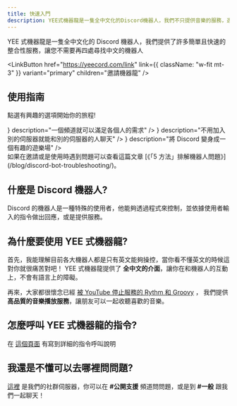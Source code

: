```yaml
---
title: 快速入門
description: YEE式機器龍是一隻全中文化的Discord機器人，我們不只提供音樂的服務，還有像是動態語音頻道、跨群聊天、等你不會想錯過的好東西
---
```



YEE 式機器龍是一隻全中文化的 Discord 機器人，我們提供了許多簡單且快速的整合性服務，讓您不需要再四處尋找中文的機器人

<LinkButton
  href="https://yeecord.com/link"
  link={{ className: "w-fit mt-3" }}
  variant="primary"
  children="邀請機器龍"
/>

## 使用指南

點選有興趣的選項開始你的旅程!

<Cards className="mt-5">
  <Card
    title="動態語音頻道"
    href="/docs/commands/dvc/"
    icon={<Music />}
    description="一個頻道就可以滿足各個人的需求"
  />
  <Card
    title="跨群聊天"
    href="/docs/commands/chat/"
    icon={<MessageSquareDashed />}
    description="不用加入別的伺服器就能和別的伺服器的人聊天"
  />
  <Card
    title="RPG 系統"
    href="/docs/rpg/"
    icon={<Gamepad2 />}
    description="將 Discord 變身成一個有趣的遊樂場"
  />
</Cards>

<br />
<Info title="我想先通知你">
  如果在邀請或是使用時遇到問題可以查看這篇文章 [《「5
  方法」排解機器人問題》](/blog/discord-bot-troubleshooting/)。
</Info>

## 什麼是 Discord 機器人?

Discord 的機器人是一種特殊的使用者，他能夠透過程式來控制，並依據使用者輸入的指令做出回應，或是提供服務。

<Adsense />

## 為什麼要使用 YEE 式機器龍?

首先，我能理解目前各大機器人都是只有英文能夠操控，當你看不懂英文的時候這對你就很痛苦對吧！
YEE 式機器龍提供了 **全中文的介面**，讓你在和機器人的互動上，不會有語言上的障礙。

再來，大家都很懷念已經 [被 YouTube 停止服務的 Rythm 和 Groovy](/blog/how-to-invite-bot/#rythm-%E5%92%8C-groovy-%E8%A2%AB%E4%B8%8B%E6%9E%B6) ，
我們提供 **高品質的音樂播放服務**，讓朋友可以一起收聽喜歡的音樂。

## 怎麼呼叫 YEE 式機器龍的指令?

在 [這個頁面](/docs/commands/) 有寫到詳細的指令呼叫說明

## 我還是不懂可以去哪裡問問題?

[這裡](https://discord.gg/yeecord) 是我們的社群伺服器，你可以在 **#公開支援** 頻道問問題，或是到 **#一般** 跟我們一起聊天！

<Adsense />
